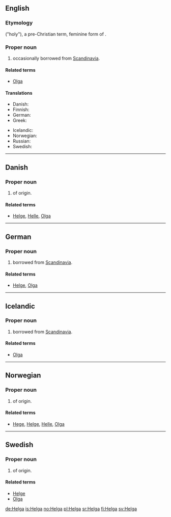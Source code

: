 {{also|helga}}
==English==

===Etymology===
{{etyl|non}} {{term|Helga|lang=non}} ("holy"), a pre-Christian term, feminine form of {{term|Helgi|lang=non}}.

===Proper noun===
{{en-proper noun}}

# {{given name|female|from=Germanic}} occasionally borrowed from [[Scandinavia]].

====Related terms====
* [[Olga]]

====Translations====
{{trans-top|female given name}}
* Danish: {{t-|da|Helga}}
* Finnish: {{t+|fi|Helka}}
* German: {{t+|de|Helga}}
* Greek: {{t|el|Όλγα|f|sc=Grek}}
{{trans-mid}}
* Icelandic: {{t+|is|Helga|f}}
* Norwegian: {{t+|no|Helga}}
* Russian: {{t+|ru|Ольга|f|tr=Ól'ga|sc=Cyrl}}
* Swedish: {{t-|sv|Helga}}
{{trans-bottom}}

----

==Danish==

===Proper noun===
{{infl|da|proper noun}}

# {{given name|female|lang=da}} of {{etyl|non|da}} origin.

====Related terms====
* [[Helge]], [[Helle]], [[Olga]]

----

==German==

===Proper noun===
{{infl|de|proper noun}}

# {{given name|female|lang=de}} borrowed from [[Scandinavia]].

====Related terms====
* [[Helge]], [[Olga]]

----

==Icelandic==

===Proper noun===
{{infl|is|proper noun}}

# {{given name|female|lang=is}} borrowed from [[Scandinavia]].

====Related terms====
* [[Olga]]

----

==Norwegian==

===Proper noun===
{{infl|no|proper noun}}

# {{given name|female|lang=no}} of {{etyl|non|no}} origin.

====Related terms====
* [[Hege]], [[Helge]], [[Helle]], [[Olga]]

----

==Swedish==

===Proper noun===
{{infl|sv|proper noun}}

# {{given name|female|lang=sv}} of {{etyl|non|sv}} origin.

====Related terms====
* [[Helge]]
* [[Olga]]

[[de:Helga]]
[[is:Helga]]
[[no:Helga]]
[[pl:Helga]]
[[sr:Helga]]
[[fi:Helga]]
[[sv:Helga]]